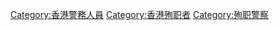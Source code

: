 [[Category:香港警務人員|Category:香港警務人員]]
[[Category:香港殉职者|Category:香港殉职者]]
[[Category:殉职警察|Category:殉职警察]]